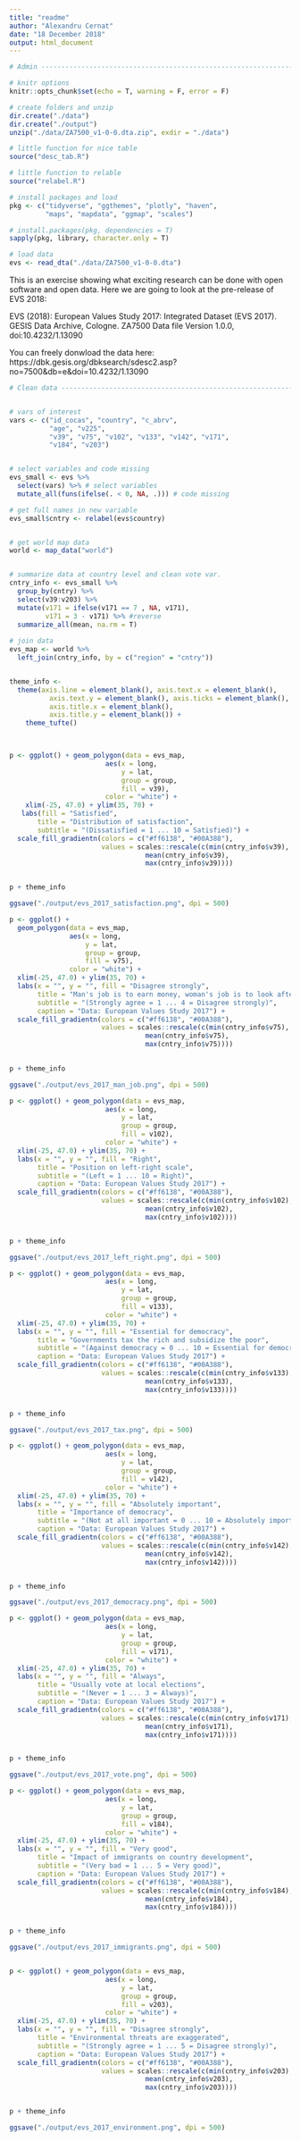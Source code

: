 ```yaml
---
title: "readme"
author: "Alexandru Cernat"
date: "18 December 2018"
output: html_document
---
```


```r
# Admin -------------------------------------------------------------------

# knitr options
knitr::opts_chunk$set(echo = T, warning = F, error = F)

# create folders and unzip
dir.create("./data")
dir.create("./output")
unzip("./data/ZA7500_v1-0-0.dta.zip", exdir = "./data")

# little function for nice table
source("desc_tab.R")

# little function to relable
source("relabel.R") 

# install packages and load
pkg <- c("tidyverse", "ggthemes", "plotly", "haven",
         "maps", "mapdata", "ggmap", "scales")

# install.packages(pkg, dependencies = T)
sapply(pkg, library, character.only = T)

# load data
evs <- read_dta("./data/ZA7500_v1-0-0.dta")

```

This is an exercise showing what exciting research can be done with open software and open data. Here we are going to look at the pre-release of EVS 2018:

EVS (2018): European Values Study 2017: Integrated Dataset (EVS 2017). GESIS Data Archive, Cologne. ZA7500 Data file Version 1.0.0, doi:10.4232/1.13090

You can freely donwload the data here:
https://dbk.gesis.org/dbksearch/sdesc2.asp?no=7500&db=e&doi=10.4232/1.13090



```r

# Clean data --------------------------------------------------------------


# vars of interest
vars <- c("id_cocas", "country", "c_abrv",
          "age", "v225",
          "v39", "v75", "v102", "v133", "v142", "v171",
          "v184", "v203")


# select variables and code missing
evs_small <- evs %>% 
  select(vars) %>% # select variables
  mutate_all(funs(ifelse(. < 0, NA, .))) # code missing


```



```r
# get full names in new variable
evs_small$cntry <- relabel(evs$country)


# get world map data
world <- map_data("world")


# summarize data at country level and clean vote var.
cntry_info <- evs_small %>% 
  group_by(cntry) %>% 
  select(v39:v203) %>%
  mutate(v171 = ifelse(v171 == 7 , NA, v171),
         v171 = 3 - v171) %>% #reverse
  summarize_all(mean, na.rm = T)
  
# join data
evs_map <- world %>% 
  left_join(cntry_info, by = c("region" = "cntry"))


theme_info <- 
  theme(axis.line = element_blank(), axis.text.x = element_blank(),
          axis.text.y = element_blank(), axis.ticks = element_blank(),
          axis.title.x = element_blank(),
          axis.title.y = element_blank()) +
    theme_tufte() 

  
```


```r

p <- ggplot() + geom_polygon(data = evs_map, 
                        aes(x = long, 
                            y = lat, 
                            group = group,
                            fill = v39),
                        color = "white") + 
    xlim(-25, 47.0) + ylim(35, 70) +
   labs(fill = "Satisfied",
       title = "Distribution of satisfaction",
       subtitle = "(Dissatisfied = 1 ... 10 = Satisfied)") +
  scale_fill_gradientn(colors = c("#ff6138", "#00A388"), 
                       values = scales::rescale(c(min(cntry_info$v39),
                                  mean(cntry_info$v39), 
                                  max(cntry_info$v39)))) 


p + theme_info

ggsave("./output/evs_2017_satisfaction.png", dpi = 500)

```





```r



p <- ggplot() + 
  geom_polygon(data = evs_map,
               aes(x = long,
                   y = lat,
                   group = group,
                   fill = v75),
               color = "white") +
  xlim(-25, 47.0) + ylim(35, 70) +
  labs(x = "", y = "", fill = "Disagree strongly",
       title = "Man's job is to earn money, woman's job is to look after home and family",
       subtitle = "(Strongly agree = 1 ... 4 = Disagree strongly)",
       caption = "Data: European Values Study 2017") +
  scale_fill_gradientn(colors = c("#ff6138", "#00A388"), 
                       values = scales::rescale(c(min(cntry_info$v75),
                                  mean(cntry_info$v75), 
                                  max(cntry_info$v75))))
                             

p + theme_info

ggsave("./output/evs_2017_man_job.png", dpi = 500)

```



```r
p <- ggplot() + geom_polygon(data = evs_map, 
                        aes(x = long, 
                            y = lat, 
                            group = group,
                            fill = v102),
                        color = "white") + 
  xlim(-25, 47.0) + ylim(35, 70) +
  labs(x = "", y = "", fill = "Right",
       title = "Position on left-right scale",
       subtitle = "(Left = 1 ... 10 = Right)",
       caption = "Data: European Values Study 2017") +
  scale_fill_gradientn(colors = c("#ff6138", "#00A388"), 
                       values = scales::rescale(c(min(cntry_info$v102),
                                  mean(cntry_info$v102), 
                                  max(cntry_info$v102)))) 


p + theme_info

ggsave("./output/evs_2017_left_right.png", dpi = 500)


```




```r
p <- ggplot() + geom_polygon(data = evs_map, 
                        aes(x = long, 
                            y = lat, 
                            group = group,
                            fill = v133),
                        color = "white") +
  xlim(-25, 47.0) + ylim(35, 70) +
  labs(x = "", y = "", fill = "Essential for democracy",
       title = "Governments tax the rich and subsidize the poor",
       subtitle = "(Against democracy = 0 ... 10 = Essential for democracy)",
       caption = "Data: European Values Study 2017") +
  scale_fill_gradientn(colors = c("#ff6138", "#00A388"), 
                       values = scales::rescale(c(min(cntry_info$v133),
                                  mean(cntry_info$v133), 
                                  max(cntry_info$v133)))) 


p + theme_info

ggsave("./output/evs_2017_tax.png", dpi = 500)


```


```r
p <- ggplot() + geom_polygon(data = evs_map, 
                        aes(x = long, 
                            y = lat, 
                            group = group,
                            fill = v142),
                        color = "white") + 
  xlim(-25, 47.0) + ylim(35, 70) +
  labs(x = "", y = "", fill = "Absolutely important",
       title = "Importance of democracy",
       subtitle = "(Not at all important = 0 ... 10 = Absolutely important)",
       caption = "Data: European Values Study 2017") +
  scale_fill_gradientn(colors = c("#ff6138", "#00A388"), 
                       values = scales::rescale(c(min(cntry_info$v142),
                                  mean(cntry_info$v142), 
                                  max(cntry_info$v142)))) 


p + theme_info

ggsave("./output/evs_2017_democracy.png", dpi = 500)


```


```r
p <- ggplot() + geom_polygon(data = evs_map, 
                        aes(x = long, 
                            y = lat, 
                            group = group,
                            fill = v171),
                        color = "white") + 
  xlim(-25, 47.0) + ylim(35, 70) +
  labs(x = "", y = "", fill = "Always",
       title = "Usually vote at local elections",
       subtitle = "(Never = 1 ... 3 = Always)",
       caption = "Data: European Values Study 2017") +
  scale_fill_gradientn(colors = c("#ff6138", "#00A388"), 
                       values = scales::rescale(c(min(cntry_info$v171),
                                  mean(cntry_info$v171), 
                                  max(cntry_info$v171)))) 


p + theme_info

ggsave("./output/evs_2017_vote.png", dpi = 500)


```

```r
p <- ggplot() + geom_polygon(data = evs_map, 
                        aes(x = long, 
                            y = lat, 
                            group = group,
                            fill = v184),
                        color = "white") + 
  xlim(-25, 47.0) + ylim(35, 70) +
  labs(x = "", y = "", fill = "Very good",
       title = "Impact of immigrants on country development",
       subtitle = "(Very bad = 1 ... 5 = Very good)",
       caption = "Data: European Values Study 2017") +
  scale_fill_gradientn(colors = c("#ff6138", "#00A388"), 
                       values = scales::rescale(c(min(cntry_info$v184),
                                  mean(cntry_info$v184), 
                                  max(cntry_info$v184)))) 


p + theme_info

ggsave("./output/evs_2017_immigrants.png", dpi = 500)



```



```r
p <- ggplot() + geom_polygon(data = evs_map, 
                        aes(x = long, 
                            y = lat, 
                            group = group,
                            fill = v203),
                        color = "white") + 
  xlim(-25, 47.0) + ylim(35, 70) +
  labs(x = "", y = "", fill = "Disagree strongly",
       title = "Environmental threats are exaggerated",
       subtitle = "(Strongly agree = 1 ... 5 = Disagree strongly)",
       caption = "Data: European Values Study 2017") +
  scale_fill_gradientn(colors = c("#ff6138", "#00A388"), 
                       values = scales::rescale(c(min(cntry_info$v203),
                                  mean(cntry_info$v203), 
                                  max(cntry_info$v203)))) 


p + theme_info

ggsave("./output/evs_2017_environment.png", dpi = 500)


```